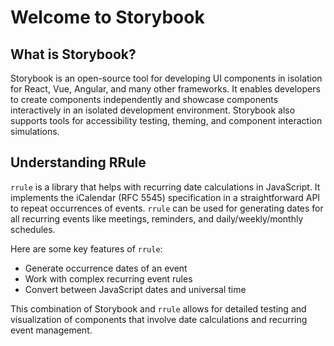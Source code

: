 
<Meta title="Documentation/Welcome" />

# Welcome to Storybook

## What is Storybook?

Storybook is an open-source tool for developing UI components in isolation for React, Vue, Angular, and many other frameworks. It enables developers to create components independently and showcase components interactively in an isolated development environment. Storybook also supports tools for accessibility testing, theming, and component interaction simulations.

## Understanding RRule

`rrule` is a library that helps with recurring date calculations in JavaScript. It implements the iCalendar (RFC 5545) specification in a straightforward API to repeat occurrences of events. `rrule` can be used for generating dates for all recurring events like meetings, reminders, and daily/weekly/monthly schedules.

Here are some key features of `rrule`:
- Generate occurrence dates of an event
- Work with complex recurring event rules
- Convert between JavaScript dates and universal time

This combination of Storybook and `rrule` allows for detailed testing and visualization of components that involve date calculations and recurring event management.
